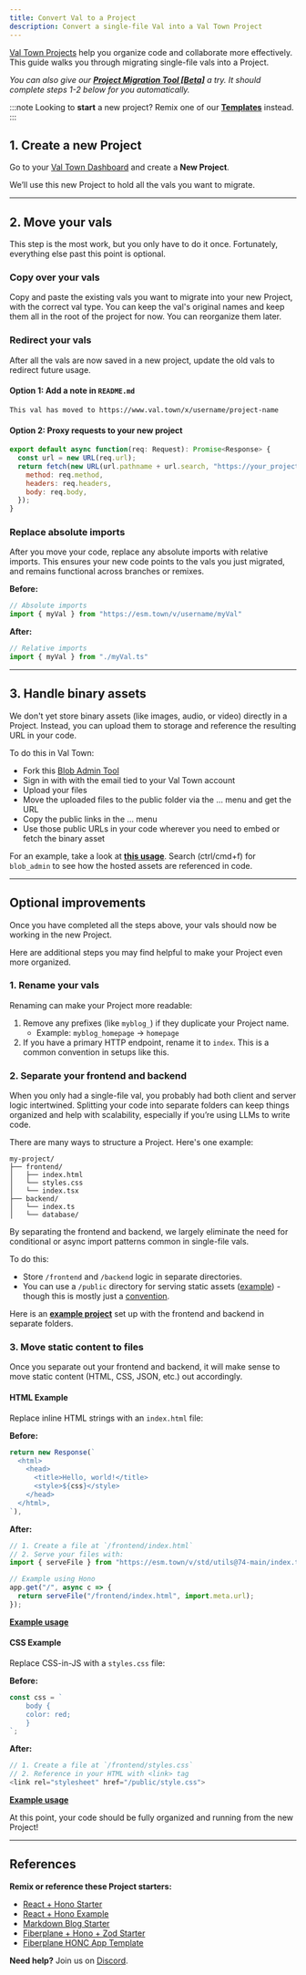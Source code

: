 ```yaml
---
title: Convert Val to a Project
description: Convert a single-file Val into a Val Town Project
---
```


[Val Town Projects](https://blog.val.town/blog/projects/) help you organize code and collaborate more effectively. This guide walks you through migrating single-file vals into a Project.

_You can also give our [**Project Migration Tool [Beta]**](https://charmaine-valtoproject.web.val.run/) a try. It should complete steps 1-2 below for you automatically._

:::note
Looking to **start** a new project? Remix one of our [**Templates**](https://www.val.town/explore/use-cases#:~:text=Hacker%20News%20mentions-,Project%20Starters,-Projects%20are%20groups) instead.
:::

## 1. Create a new Project
Go to your [Val Town Dashboard](https://www.val.town/dashboard) and create a **New Project**. 

We’ll use this new Project to hold all the vals you want to migrate.

---

## 2. Move your vals
This step is the most work, but you only have to do it once. Fortunately, everything else past this point is optional.

### Copy over your vals
Copy and paste the existing vals you want to migrate into your new Project, with the correct val type. You can keep the val's original names and keep them all in the root of the project for now. You can reorganize them later.

### Redirect your vals
After all the vals are now saved in a new project, update the old vals to redirect future usage.

#### **Option 1: Add a note in `README.md`**
```
This val has moved to https://www.val.town/x/username/project-name
```

#### **Option 2: Proxy requests to your new project**
```js
export default async function(req: Request): Promise<Response> {
  const url = new URL(req.url);
  return fetch(new URL(url.pathname + url.search, "https://your_project_name--your_project_id.web.val.run/"), {
    method: req.method,
    headers: req.headers,
    body: req.body,
  });
}
```

### Replace absolute imports
After you move your code, replace any absolute imports with relative imports. This ensures your new code points to the vals you just migrated, and remains functional across branches or remixes.

**Before:**
```js
// Absolute imports
import { myVal } from "https://esm.town/v/username/myVal"
```

**After:**
```js
// Relative imports
import { myVal } from "./myVal.ts"
```

---

## 3. Handle binary assets
We don't yet store binary assets (like images, audio, or video) directly in a Project. Instead, you can upload them to storage and reference the resulting URL in your code.

To do this in Val Town:
- Fork this [Blob Admin Tool](https://www.val.town/v/stevekrouse/blob_admin)
- Sign in with with the email tied to your Val Town account
- Upload your files 
- Move the uploaded files to the public folder via the ... menu and get the URL
- Copy the public links in the ... menu
- Use those public URLs in your code wherever you need to embed or fetch the binary asset

For an example, take a look at [**this usage**](https://www.val.town/x/stevekrouse/stevekrouse_dot_com/code/posts/proposal.tsx). Search (ctrl/cmd+f) for `blob_admin` to see how the hosted assets are referenced in code.

---

## Optional improvements
Once you have completed all the steps above, your vals should now be working in the new Project. 

Here are additional steps you may find helpful to make your Project even more organized.

### 1. Rename your vals
Renaming can make your Project more readable:
1. Remove any prefixes (like `myblog_`) if they duplicate your Project name.
   - Example: `myblog_homepage` → `homepage`  
2. If you have a primary HTTP endpoint, rename it to `index`. This is a common convention in setups like this.

### 2. Separate your frontend and backend
When you only had a single-file val, you probably had both client and server logic intertwined. Splitting your code into separate folders can keep things organized and help with scalability, especially if you’re using LLMs to write code.

There are many ways to structure a Project. Here's one example:
```
my-project/
├── frontend/
│   ├── index.html
│   └── styles.css
│   └── index.tsx
├── backend/
│   └── index.ts
│   └── database/
```

By separating the frontend and backend, we largely eliminate the need for conditional or async import patterns common in single-file vals.

To do this:
- Store `/frontend` and `/backend` logic in separate directories.
- You can use a `/public` directory for serving static assets ([example](https://www.val.town/x/stevekrouse/reactHonoExample/code/backend/index.ts)) - though this is mostly just a [convention](https://www.val.town/x/stevekrouse/reactHonoExample/code/frontend/README.md).

Here is an [**example project**](https://www.val.town/x/stevekrouse/reactHonoExample) set up with the frontend and backend in separate folders.

### 3. Move static content to files
Once you separate out your frontend and backend, it will make sense to move static content (HTML, CSS, JSON, etc.) out accordingly.

#### **HTML Example**
Replace inline HTML strings with an `index.html` file:

**Before:**
```js
return new Response(`
  <html>
    <head>
      <title>Hello, world!</title>
      <style>${css}</style>
    </head>
  </html>,
`),
```

**After:**
```js
// 1. Create a file at `/frontend/index.html`
// 2. Serve your files with:
import { serveFile } from "https://esm.town/v/std/utils@74-main/index.ts"; // pin the latest version for stability, make sure you test it!

// Example using Hono  
app.get("/", async c => {
  return serveFile("/frontend/index.html", import.meta.url);
});
```
[**Example usage**](https://www.val.town/x/std/reactHonoStarter/code/backend/index.ts)

#### **CSS Example**
Replace CSS-in-JS with a `styles.css` file:

**Before:**
```js
const css = `
    body {
    color: red;
    }
`;
```

**After:**
```js
// 1. Create a file at `/frontend/styles.css`
// 2. Reference in your HTML with <link> tag
<link rel="stylesheet" href="/public/style.css">
```
[**Example usage**](https://www.val.town/x/stevekrouse/reactHonoExample/code/frontend/index.html)

At this point, your code should be fully organized and running from the new Project!

---

## References
**Remix or reference these Project starters:**
- [React + Hono Starter](https://www.val.town/x/std/reactHonoStarter)
- [React + Hono Example](https://www.val.town/x/stevekrouse/reactHonoExample)
- [Markdown Blog Starter](https://www.val.town/x/stevekrouse/markdownBlogStarter)
- [Fiberplane + Hono + Zod Starter](https://www.val.town/x/fiberplane/fiberplaneHonoZodStarter)
- [Fiberplane HONC App Template](https://www.val.town/x/fiberplane/HONC)

**Need help?** Join us on [Discord](https://discord.gg/dHv45uN5RY).